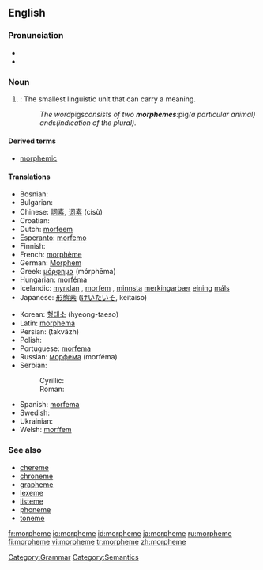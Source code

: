 ==English==
{{wikipedia}}
[[Category:Grammar]]
===Pronunciation===
*{{IPA|/ˈmɔː(r)fiːm/}}
*{{SAMPA|/'mO:(r)fi:m/}}

===Noun===
{{en-noun}}

#{{linguistics}}: The smallest linguistic unit that can carry a meaning.
#: ''The word ''pigs'' consists of two '''morphemes''': ''pig'' (a particular animal) and ''s'' (indication of the plural).''

====Derived terms====
*[[morphemic]]

====Translations====
{{top}}
*Bosnian: {{t|bs|morfema|f}}
*Bulgarian: {{t|bg|морфема|f}}
*Chinese: [[詞素]], [[词素]] (císù)
*Croatian: {{t-|hr|morfem|m}}
*Dutch: [[morfeem]]
*[[Esperanto]]: [[morfemo]]
* Finnish: {{t+|fi|morfeemi}}
*French: [[morphème]] {{m}}
*German: [[Morphem]] {{n}}
*Greek: [[μόρφημα]] (mórphēma)
*Hungarian: [[morféma]]
*Icelandic: [[myndan]] {{f}}, [[morfem#Icelandic|morfem]] {{f}}, [[lítill|minnsta]] [[merkingarbær]] [[eining]] [[mál#Icelandic|máls]] {{f}}
*Japanese: [[形態素]] ([[けいたいそ]], keitaiso)
{{mid}}
*Korean: [[형태소]] (hyeong-taeso)
*Latin: [[morphema]]
*Persian: {{fa-Arab|[[تكواژ]]}} (takvâzh)
* Polish: {{t+|pl|morfem|m}}
*Portuguese: [[morfema]] {{m}}
*Russian: [[морфема]] (morféma) {{f}}
*Serbian: 
*:Cyrillic: {{t|sr|морфема|f}}
*:Roman: {{t|sr|morfema|f}}
*Spanish: [[morfema]] {{m}}
* Swedish: {{t+|sv|morfem}}
*Ukrainian: {{t|uk|морфема|f|xs=Ukrainian}}
*Welsh: [[morffem]]
{{bottom}}

=== See also ===
*[[chereme]]
*[[chroneme]]
*[[grapheme]]
*[[lexeme]]
*[[listeme]]
*[[phoneme]]
*[[toneme]]

[[Category:Semantics]]

[[fr:morpheme]]
[[io:morpheme]]
[[id:morpheme]]
[[ja:morpheme]]
[[ru:morpheme]]
[[fi:morpheme]]
[[vi:morpheme]]
[[tr:morpheme]]
[[zh:morpheme]]